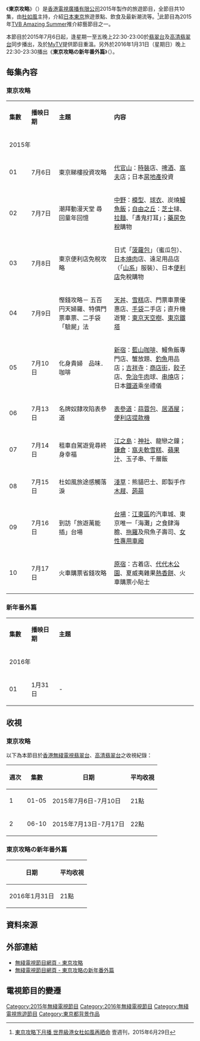 {{Otheruses|东京攻略 (消歧义)}}
{{無綫節目
| 中文節目名=東京攻略<br>東京攻略の新年番外篇
| 英文節目名={{lang|en|Helen TO-KYO!}}/{{lang|en|New Year With Tokyo Helen}}
| 圖片=[[File:TVB_Helen_TO-KYO.jpg|300px]]<BR>[[File:TVB_New_Year_With_Tokyo_Helen.jpg|300px]]
| 翡翠台視頻制式=[[16:9|16:9]] [[高清電視|高清電視]]
| 翡翠台首播日期=東京攻略：2015年7月6日-7月17日<BR>東京攻略の新年番外篇：2016年1月31日
| 翡翠台首播時間=東京攻略：逢星期一至五 22:30-23:00（連廣告）<BR>東京攻略の新年番外篇：星期日 22:30-23:30（連廣告）
| 高清翡翠台視頻制式=[[16:9|16:9]] [[高清電視|高清電視]]
| 高清翡翠台首播日期=東京攻略：2015年7月6日-7月17日<BR>東京攻略の新年番外篇：2016年1月31日
| 高清翡翠台首播時間=東京攻略：逢星期一至五 22:30-23:00（連廣告）<BR>東京攻略の新年番外篇：星期日 22:30-23:30（連廣告）
| 監製=[[張洪翅|張洪翅]]
| 故事=[[杜如風|杜如風]]
| 編審=
| 集數=東京攻略：10<BR>東京攻略の新年番外篇：1
| 每集長度=東京攻略：30分鐘（連廣告）<BR>東京攻略の新年番外篇：60分鐘（連廣告）
| 類型=旅遊節目
| 製作公司=[[香港|香港]][[電視廣播有限公司|電視廣播有限公司]]
| 國家={{HKG}}
| 外景={{JPN}}[[東京|東京]]
| 主持=[[杜如風|杜如風]]
| 相关节目 = [[流行東京|流行東京]]<br/>[[流行首爾|流行首爾]]<br/>[[関西攻略|関西攻略]]<br>[[関西攻略弐|関西攻略弐]]<br>[[九州攻略|九州攻略]]<br>[[関西攻略#関西攻略の新年番外篇|関西攻略の新年番外篇]]<BR>[[北海道攻略|北海道攻略]]<br>[[昇龍道攻略|昇龍道攻略]]
| 網頁=
}}
《'''東京攻略'''》（{{lang-en|Helen TO-KYO!}}）是[[香港|香港]][[電視廣播有限公司|電視廣播有限公司]]2015年製作的旅遊節目，全節目共10集，由[[杜如風|杜如風]]主持，介紹[[日本|日本]][[東京|東京]]旅遊景點、飲食及最新潮流等。<ref>[http://nextplus.nextmedia.com/news/latest/20150629/220395 東京攻略下月播 世界級港女杜如風再晒命] {{Wayback|url=http://nextplus.nextmedia.com/news/latest/20150629/220395 |date=20180614071905 }} 壹週刊，2015年6月29日</ref>此節目為2015年[[TVB_Amazing_Summer|TVB Amazing Summer]]推介綜藝節目之一。

本節目於2015年7月6日起，逢星期一至五晚上22:30-23:00於[[翡翠台|翡翠台]]及[[高清翡翠台|高清翡翠台]]同步播出，及於[[MyTV|MyTV]]提供節目重溫。另外於2016年1月31日（星期日）晚上22:30-23:30播出《'''東京攻略の新年番外篇'''》（{{lang-en|New Year With Tokyo Helen}}）。

==每集內容==
===東京攻略===
{|class="wikitable" style="width:70%; font-size: 14px;" style="text-align:center"
|- style="background:cornflowerblue; color:white"
|style="width:8%"|'''集數'''||style="width:10%"|'''播映日期'''||style="width:20%"|'''主題'''||style="width:30%"|'''内容'''
|-
!colspan=4|2015年
|-
| 01 || 7月6日 ||東京睇樓投資攻略||align=left|[[代官山|代官山]]：[[時裝|時裝]]店、[[啤酒|啤酒]]、[[窩夫|窩夫]]店；日本[[房地產|房地產]]投資
|- style="background:mistyrose"
| 02 || 7月7日 ||潮拜動漫天堂 尋回童年回憶||align=left|[[中野區|中野]]：[[模型|模型]]、[[球衣|球衣]]、炭燒[[鰻魚飯|鰻魚飯]]；[[自由之丘|自由之丘]]：[[芝士|芝士]]撻、[[拉麵|拉麵]]、「盞鬼打耳」；[[藥房|藥房]][[免稅|免稅]]購物
|- 
| 03 || 7月8日 ||東京便利店免稅攻略||align=left|日式「[[菠蘿包|菠蘿包]]」（蜜瓜包）、[[日本燒肉|日本燒肉]]店、遠足用品店（「[[山系|山系]]」服裝）、日本[[便利店|便利店]]免稅購物
|- style="background:mistyrose"
| 04 || 7月9日 ||慳錢攻略－ 五百円天婦羅、特價門票車票、二手袋「驗屍」法||align=left|[[天丼|天丼]]、[[雪糕|雪糕]]店、門票車票優惠店、[[手袋|手袋]]二手店；直升機遊覽：[[東京天空樹|東京天空樹]]、[[東京鐵塔|東京鐵塔]]
|-
| 05 || 7月10日 ||化身貴婦　品味．咖啡||align=left|[[新宿|新宿]]：[[藍山咖啡|藍山咖啡]]、鰻魚飯專門店、蟹放題、[[釣魚|釣魚]]用品店；[[吉祥寺_(武藏野市)|吉祥寺]]：[[商店街|商店街]]，[[餃子|餃子]]店、[[免治牛肉|免治牛肉]]球、[[串燒|串燒]]店；日本[[鐵道|鐵道]]乘坐禮儀
|- style="background:mistyrose"
| 06 || 7月13日 ||名牌奴隸攻陷表參道||align=left|[[表參道|表參道]]：[[蒜蓉包|蒜蓉包]]、[[居酒屋|居酒屋]]；[[便利店|便利店]][[提款機|提款機]]
|- 
| 07 || 7月14日 ||租車自駕遊覓尋終身幸福||align=left|[[江之島|江之島]]：[[神社|神社]]、龍戀之鐘；[[鎌倉|鎌倉]]：[[窩夫|窩夫]][[軟雪糕|軟雪糕]]、[[蘋果汁|蘋果汁]]、玉子串、千層飯
|- style="background:mistyrose"
| 08 || 7月15日 ||杜如風旅途感觸落淚||align=left|[[淺草|淺草]]：熊貓巴士、即製手作[[木屐|木屐]]、[[蒟蒻|蒟蒻]]
|- 
| 09 || 7月16日 ||到訪「旅遊萬能插」台場||align=left|[[台場|台場]]：[[江東區_(東京都)|江東區]]的汽車城、東京唯一「海灘」之食肆海膽、[[拖羅|拖羅]]及飛魚子壽司、[[女性專用車廂|女性專用車廂]]
|- style="background:mistyrose"
| 10 || 7月17日 ||火車購票省錢攻略||align=left|[[原宿|原宿]]：古着店、[[代代木公園|代代木公園]]、夏威夷雜果[[熱香餅|熱香餅]]、火車購票小貼士
|}

===新年番外篇===
{|class="wikitable" style="width:70%; font-size: 14px;" style="text-align:center"
|- style="background:cornflowerblue; color:white"
|style="width:8%"|'''集數'''||style="width:10%"|'''播映日期'''||style="width:50%"|'''主題'''
|-
!colspan=4|2016年
|-
| 01 || 1月31日 ||align=left| -
|}

==收視==
===東京攻略===
以下為本節目於[[香港|香港]][[無綫電視|無綫電視]][[翡翠台|翡翠台]]、[[高清翡翠台|高清翡翠台]]之收視紀錄：
{|class="wikitable" style="font-size: 14px;" style="text-align:center"
!週次!!集數!!日期!!平均收視
|-     
| 1|| 01-05|| 2015年7月6日-7月10日 ||21點
|-
| 2|| 06-10|| 2015年7月13日-7月17日 ||22點
|}
===東京攻略の新年番外篇===
{|class="wikitable" style="font-size: 14px;" style="text-align:center"
!日期!!平均收視
|-
| 2016年1月31日 || 21點
|}

==資料來源==
{{references}}

==外部連結==
*[http://programme.tvb.com/foodandtravel/helentokyo 無綫電視節目網頁 - 東京攻略] {{Wayback|url=http://programme.tvb.com/foodandtravel/helentokyo |date=20191204114826 }}
*[http://programme.tvb.com/foodandtravel/newyearwithtokyohelen 無綫電視節目網頁 - 東京攻略の新年番外篇] {{Wayback|url=http://programme.tvb.com/foodandtravel/newyearwithtokyohelen |date=20191129171650 }}

==電視節目的變遷==
{{電視節目的變遷
|電視台={{HK}}[[無綫電視|無綫電視]][[翡翠台|翡翠台]]、[[高清翡翠台|高清翡翠台]]
|播放檔次=星期一至五 22:30-23:00 時段
|節目名稱=東京攻略<br/>（2015.07.06 - 2015.07.17）
|上一節目=[[食得健康嗎？|食得健康嗎？]]<br/>（2015.06.22 - 2015.07.03）
|下一節目=[[超強選擇1分鐘|超強選擇1分鐘]]<br/>（2015.07.20 - 2015.08.14）
|2播放檔次=星期日 22:30-23:30 時段
|2節目名稱=東京攻略の新年番外篇<br/>（2016.01.31）
|2上一節目=[[肥媽|肥媽開心唱音樂特輯]]<br/>（2016.01.24）
|2下一節目=[[萬千星輝團年飯|萬千星輝團年飯]]<br/>（2016.02.07）
}}

[[Category:2015年無綫電視節目|Category:2015年無綫電視節目]]
[[Category:2016年無綫電視節目|Category:2016年無綫電視節目]]
[[Category:無綫電視旅遊節目|Category:無綫電視旅遊節目]]
[[Category:東京都背景作品|Category:東京都背景作品]]